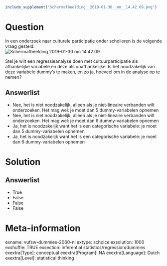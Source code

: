 ```r
include_supplement("Schermafbeelding__2019-01-30__om__14.42.09.png")
```

Question
========
In een onderzoek naar culturele participatie onder scholieren is de
volgende vraag gesteld.  
<img src="Schermafbeelding__2019-01-30__om__14.42.09.png"
class="fr-fic fr-dii tvcss_2"
alt="Schermafbeelding 2019-01-30 om 14.42.09" />  
  
Stel je wilt een regressieanalyse doen met cultuurparticipatie als
afhankelijke variabele en deze als onafhankelijke. Is het noodzakelijk
van deze variabele dummy’s te maken, en zo ja, hoeveel om in de analyse
op te nemen?

Answerlist
----------
* Nee, het is niet noodzakelijk, alleen als je niet-lineaire verbanden
  wilt onderzoeken. Het mag wel: je moet dan 5 dummy-variabelen opnemen
* Nee, het is niet noodzakelijk, alleen als je niet-lineaire verbanden
  wilt onderzoeken. Het mag wel: je moet dan 6 dummy-variabelen opnemen
* Ja, het is noodzakelijk want het is een categorische variabele: je moet
  dan 5 dummy-variabelen opnemen
* Ja, het is noodzakelijk want het is een categorische variabele: je moet
  dan 6 dummy-variabelen opnemen

Solution
========










Answerlist
----------
* True
* False
* False
* False

Meta-information
================
exname: vufsw-dummies-2060-nl
extype: schoice
exsolution: 1000
exshuffle: TRUE
exsection: inferential statistics/regression/dummies
exextra[Type]: conceptual
exextra[Program]: NA
exextra[Language]: Dutch
exextra[Level]: statistical thinking

